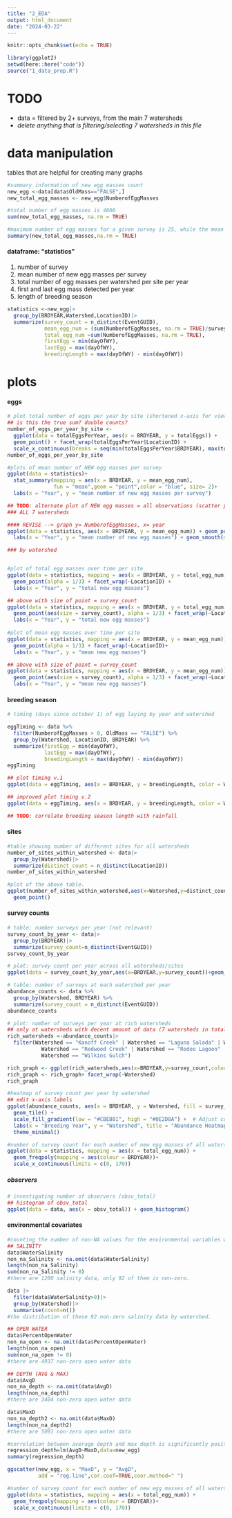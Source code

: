 ```yaml
---
title: "2_EDA"
output: html_document
date: "2024-03-22"
---
```


```r
knitr::opts_chunk$set(echo = TRUE)
```

```r
library(ggplot2)
setwd(here::here("code"))
source("1_data_prep.R")
```

# TODO

-   data = filtered by 2+ surveys, from the main 7 watersheds
-   *delete anything that is filtering/selecting 7 watersheds in this file*

# data manipulation

tables that are helpful for creating many graphs

```r
#summary information of new egg masses count
new_egg <-data[data$OldMass=="FALSE",]
new_total_egg_masses <- new_egg$NumberofEggMasses

#total number of egg masses is 4000
sum(new_total_egg_masses, na.rm = TRUE)

#maximum number of egg masses for a given survey is 25, while the mean is 0.84
summary(new_total_egg_masses,na.rm = TRUE)
```

#### dataframe: "statistics"

1.  number of survey
2.  mean number of new egg masses per survey
3.  total number of egg masses per watershed per site per year
4.  first and last egg mass detected per year
5.  length of breeding season

```r
statistics <-new_egg|>
  group_by(BRDYEAR,Watershed,LocationID)|>
  summarize(survey_count = n_distinct(EventGUID),
            mean_egg_num = (sum(NumberofEggMasses, na.rm = TRUE)/survey_count),
            total_egg_num =sum(NumberofEggMasses, na.rm = TRUE),
            firstEgg = min(dayOfWY), 
            lastEgg = max(dayOfWY), 
            breedingLength = max(dayOfWY) - min(dayOfWY))
```

# plots

#### eggs

```r
# plot total number of eggs per year by site (shortened x-axis for view)
## is this the true sum? double counts?
number_of_eggs_per_year_by_site <-
  ggplot(data = totalEggsPerYear, aes(x = BRDYEAR, y = totalEggs)) +
  geom_point() + facet_wrap(totalEggsPerYear$LocationID) + 
  scale_x_continuous(breaks = seq(min(totalEggsPerYear$BRDYEAR), max(totalEggsPerYear$BRDYEAR), by = 6))
number_of_eggs_per_year_by_site 
```

```r
#plots of mean number of NEW egg masses per survey
ggplot(data = statistics)+ 
  stat_summary(mapping = aes(x = BRDYEAR, y = mean_egg_num),
               fun = "mean",geom = "point",color = "blue", size= 2)+
  labs(x = "Year", y = "mean number of new egg masses per survey")

## TODO: alternate plot of NEW egg masses = all observations (scatter plot) with a TRENDLINE (= mean)
### ALL 7 watersheds

#### REVISE --> graph y= NumberofEggMasses, x= year
ggplot(data = statistics, aes(x = BRDYEAR, y = mean_egg_num)) + geom_point() +
  labs(x = "Year", y = "mean number of new egg masses") + geom_smooth(method="lm")+ggtitle("mean number of new egg masses per survey (all watersheds)")

### by watershed


#plot of total egg masses over time per site
ggplot(data = statistics, mapping = aes(x = BRDYEAR, y = total_egg_num)) +
  geom_point(alpha = 1/3) + facet_wrap(~LocationID) +
  labs(x = "Year", y = "total new egg masses")

## above with size of point = survey_count
ggplot(data = statistics, mapping = aes(x = BRDYEAR, y = total_egg_num)) +
  geom_point(aes(size = survey_count), alpha = 1/3) + facet_wrap(~LocationID) +
  labs(x = "Year", y = "total new egg masses")
  
#plot of mean egg masses over time per site
ggplot(data = statistics, mapping = aes(x = BRDYEAR, y = mean_egg_num)) +
  geom_point(alpha = 1/3) + facet_wrap(~LocationID)+
  labs(x = "Year", y = "mean new egg masses")

## above with size of point = survey_count
ggplot(data = statistics, mapping = aes(x = BRDYEAR, y = mean_egg_num)) +
  geom_point(aes(size = survey_count), alpha = 1/3) + facet_wrap(~LocationID)+
  labs(x = "Year", y = "mean new egg masses")

```

#### breeding season

```r
# timing (days since october 1) of egg laying by year and watershed

eggTiming <- data %>%
  filter(NumberofEggMasses > 0, OldMass == "FALSE") %>%
  group_by(Watershed, LocationID, BRDYEAR) %>%
  summarize(firstEgg = min(dayOfWY), 
            lastEgg = max(dayOfWY), 
            breedingLength = max(dayOfWY) - min(dayOfWY))
eggTiming

## plot timing v.1
ggplot(data = eggTiming, aes(x = BRDYEAR, y = breedingLength, color = Watershed)) + geom_line()

## improved plot timing v.2
ggplot(data = eggTiming, aes(x = BRDYEAR, y = breedingLength, color = Watershed)) + geom_point() + geom_smooth(method="loess", se=F)

## TODO: correlate breeding season length with rainfall

```

#### sites

```r
#table showing number of different sites for all watersheds
number_of_sites_within_watershed <- data|>
  group_by(Watershed)|>
  summarize(distinct_count = n_distinct(LocationID))
number_of_sites_within_watershed

#plot of the above table.
ggplot(number_of_sites_within_watershed,aes(x=Watershed,y=distinct_count))+
  geom_point()
```

#### survey counts

```r
# table: number surveys per year (not relevant)
survey_count_by_year <- data|>
  group_by(BRDYEAR)|>
  summarize(survey_count=n_distinct(EventGUID))
survey_count_by_year

# plot: survey count per year across all watersheds/sites
ggplot(data = survey_count_by_year,aes(x=BRDYEAR,y=survey_count))+geom_point()+geom_smooth()

# table: number of surveys at each watershed per year
abundance_counts <- data %>%
  group_by(Watershed, BRDYEAR) %>%
  summarize(survey_count = n_distinct(EventGUID))
abundance_counts

# plot: number of surveys per year at rich watersheds
## only at watersheds with decent amount of data (7 watersheds in total) 
rich_watersheds <-abundance_counts|>
  filter(Watershed == "Kanoff Creek" | Watershed == "Laguna Salada" | Watershed =="Milagra Creek"|
           Watershed == "Redwood Creek" | Watershed == "Rodeo Lagoon" | Watershed=="Tennessee Valley" |
           Watershed == "Wilkins Gulch")

rich_graph <- ggplot(rich_watersheds,aes(x=BRDYEAR,y=survey_count,colour=Watershed,group=Watershed))+geom_point()
rich_graph <- rich_graph+ facet_wrap(~Watershed)
rich_graph

#heatmap of survey count per year by watershed
## edit x-axis labels
ggplot(abundance_counts, aes(x = BRDYEAR, y = Watershed, fill = survey_count)) +
  geom_tile() +
  scale_fill_gradient(low = "#CBEB81", high = "#0E2D8A") +  # Adjust color gradient
  labs(x = "Breeding Year", y = "Watershed", title = "Abundance Heatmap") +  # Add axis labels and title
  theme_minimal()
```

```r
#number of survey count for each number of new egg masses of all watersheds by year
ggplot(data = statistics, mapping = aes(x = total_egg_num)) + 
  geom_freqpoly(mapping = aes(colour = BRDYEAR))+
  scale_x_continuous(limits = c(0, 170))
```

##### observers

```r
# investigating number of observers (obsv_total)
## histogram of obsv_total
ggplot(data = data, aes(x = obsv_total)) + geom_histogram()
```

#### environmental covariates

```r
#counting the number of non-NA values for the environmental variables we are looking at 
## SALINITY
data$WaterSalinity
non_na_Salinity <- na.omit(data$WaterSalinity)
length(non_na_Salinity)
sum(non_na_Salinity != 0)
#there are 1200 salinity data, only 92 of them is non-zero. 

data |>
  filter(data$WaterSalinity>0)|>
  group_by(Watershed)|>
  summarise(count=n())
#the distribution of these 92 non-zero salinity data by watershed.

## OPEN WATER
data$PercentOpenWater
non_na_open <- na.omit(data$PercentOpenWater)
length(non_na_open)
sum(non_na_open != 0)
#there are 4937 non-zero open water data

## DEPTH (AVG & MAX)
data$AvgD
non_na_depth <- na.omit(data$AvgD)
length(non_na_depth)
#there are 3404 non-zero open water data

data$MaxD
non_na_depth2 <- na.omit(data$MaxD)
length(non_na_depth2)
#there are 5091 non-zero open water data

#correlation between average depth and max depth is significantly positive 
regression_depth=lm(AvgD~MaxD,data=new_egg)
summary(regression_depth)

ggscatter(new_egg, x = "MaxD", y = "AvgD",
          add = "reg.line",cor.coef=TRUE,coor.method=" ")
```

```r
#number of survey count for each number of new egg masses of all watersheds by year
ggplot(data = statistics, mapping = aes(x = total_egg_num)) + 
  geom_freqpoly(mapping = aes(colour = BRDYEAR))+
  scale_x_continuous(limits = c(0, 170))
```
